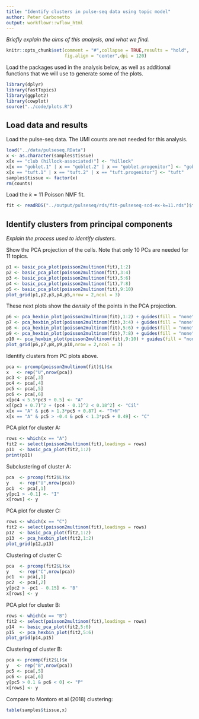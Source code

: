 ```yaml
---
title: "Identify clusters in pulse-seq data using topic model"
author: Peter Carbonetto
output: workflowr::wflow_html
---
```


*Briefly explain the aims of this analysis, and what we find.*

```r
knitr::opts_chunk$set(comment = "#",collapse = TRUE,results = "hold",
                      fig.align = "center",dpi = 120)
```

Load the packages used in the analysis below, as well as additional
functions that we will use to generate some of the plots.

```r
library(dplyr)
library(fastTopics)
library(ggplot2)
library(cowplot)
source("../code/plots.R")
```

Load data and results
---------------------

Load the pulse-seq data. The UMI counts are not needed for this analysis.

```r
load("../data/pulseseq.RData")
x <- as.character(samples$tissue)
x[x == "club (hillock-associated)"] <- "hillock"
x[x == "goblet.1" | x == "goblet.2" | x == "goblet.progenitor"] <- "goblet"
x[x == "tuft.1" | x == "tuft.2" | x == "tuft.progenitor"] <- "tuft"
samples$tissue <- factor(x)
rm(counts)
```

Load the $k = 11$ Poisson NMF fit.

```r
fit <- readRDS("../output/pulseseq/rds/fit-pulseseq-scd-ex-k=11.rds")$fit
```

Identify clusters from principal components
-------------------------------------------

*Explain the process used to identify clusters.*

Show the PCA projection of the cells. Note that only 10 PCs are needed
for 11 topics.

```r
p1 <- basic_pca_plot(poisson2multinom(fit),1:2)
p2 <- basic_pca_plot(poisson2multinom(fit),3:4)
p3 <- basic_pca_plot(poisson2multinom(fit),5:6)
p4 <- basic_pca_plot(poisson2multinom(fit),7:8)
p5 <- basic_pca_plot(poisson2multinom(fit),9:10)
plot_grid(p1,p2,p3,p4,p5,nrow = 2,ncol = 3)
```

These next plots show the *density* of the points in the PCA projection.

```r
p6 <- pca_hexbin_plot(poisson2multinom(fit),1:2) + guides(fill = "none")
p7 <- pca_hexbin_plot(poisson2multinom(fit),3:4) + guides(fill = "none")
p8 <- pca_hexbin_plot(poisson2multinom(fit),5:6) + guides(fill = "none")
p9 <- pca_hexbin_plot(poisson2multinom(fit),7:8) + guides(fill = "none")
p10 <- pca_hexbin_plot(poisson2multinom(fit),9:10) + guides(fill = "none")
plot_grid(p6,p7,p8,p9,p10,nrow = 2,ncol = 3)
```

Identify clusters from PC plots above.

```r
pca <- prcomp(poisson2multinom(fit)$L)$x
x   <- rep("U",nrow(pca))
pc3 <- pca[,3]
pc4 <- pca[,4]
pc5 <- pca[,5]
pc6 <- pca[,6]
x[pc4 < 5.5*pc3 + 0.5] <- "A"
x[(pc3 + 0.7)^2 + (pc4 - 0.1)^2 < 0.18^2] <- "Cil"
x[x == "A" & pc6 > 1.3*pc5 + 0.87] <- "T+N"
x[x == "A" & pc5 > -0.4 & pc6 < 1.3*pc5 + 0.49] <- "C"
```

PCA plot for cluster A:

```r
rows <- which(x == "A")
fit2 <- select(poisson2multinom(fit),loadings = rows)
p11  <- basic_pca_plot(fit2,1:2)
print(p11)
```

Subclustering of cluster A:

```r
pca  <- prcomp(fit2$L)$x
y    <- rep("U",nrow(pca))
pc1  <- pca[,1]
y[pc1 > -0.1] <- "I"
x[rows] <- y
```

PCA plot for cluster C:

```r
rows <- which(x == "C")
fit2 <- select(poisson2multinom(fit),loadings = rows)
p12  <- basic_pca_plot(fit2,1:2)
p13  <- pca_hexbin_plot(fit2,1:2)
plot_grid(p12,p13)
```

Clustering of cluster C:

```r
pca  <- prcomp(fit2$L)$x
y    <- rep("C",nrow(pca))
pc1  <- pca[,1]
pc2  <- pca[,2]
y[pc2 > -pc1 - 0.15] <- "B"
x[rows] <- y
```

PCA plot for cluster B:

```r
rows <- which(x == "B")
fit2 <- select(poisson2multinom(fit),loadings = rows)
p14  <- basic_pca_plot(fit2,5:6)
p15  <- pca_hexbin_plot(fit2,5:6)
plot_grid(p14,p15)
```

Clustering of cluster B:

```r
pca <- prcomp(fit2$L)$x
y   <- rep("B",nrow(pca))
pc5 <- pca[,5]
pc6 <- pca[,6]
y[pc5 > 0.1 & pc6 < 0] <- "P"
x[rows] <- y
```

Compare to Montoro et al (2018) clustering:

```r
table(samples$tissue,x)
```
